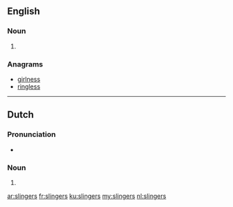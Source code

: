 ==English==

===Noun===
{{head|en|plural}}

# {{plural of|slinger|lang=en}}

===Anagrams===
* [[girlness#English|girlness]]
* [[ringless#English|ringless]]

----

==Dutch==

===Pronunciation===
* {{audio|Nl-slingers.ogg|Audio}}

===Noun===
{{head|nl|noun plural form}}

# {{nl-noun form of|pl|slinger}}

[[ar:slingers]]
[[fr:slingers]]
[[ku:slingers]]
[[my:slingers]]
[[nl:slingers]]